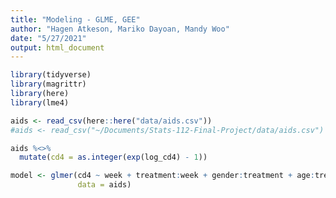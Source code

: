 ```yaml
---
title: "Modeling - GLME, GEE"
author: "Hagen Atkeson, Mariko Dayoan, Mandy Woo"
date: "5/27/2021"
output: html_document
---
```


```r
library(tidyverse)
library(magrittr)
library(here)
library(lme4)
```

```r
aids <- read_csv(here::here("data/aids.csv"))
#aids <- read_csv("~/Documents/Stats-112-Final-Project/data/aids.csv")

aids %<>% 
  mutate(cd4 = as.integer(exp(log_cd4) - 1))

model <- glmer(cd4 ~ week + treatment:week + gender:treatment + age:treatment + (1 + week | id), 
               data = aids)
```

